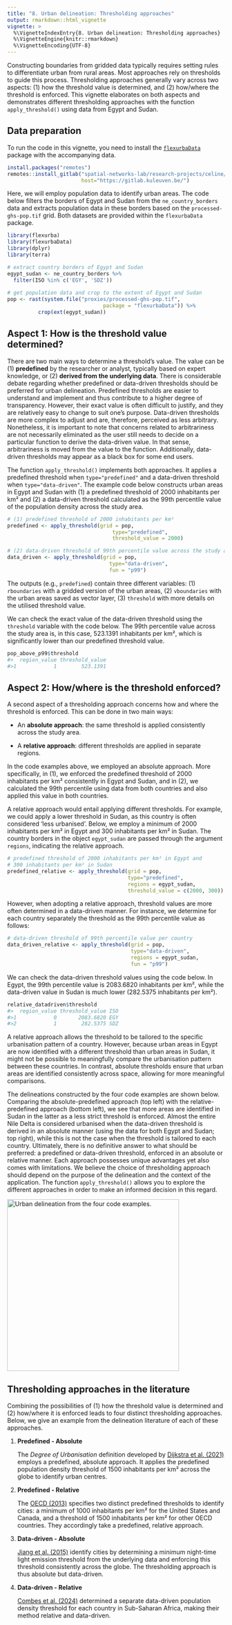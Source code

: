 ```yaml
---
title: "8. Urban delineation: Thresholding approaches"
output: rmarkdown::html_vignette
vignette: >
  %\VignetteIndexEntry{8. Urban delineation: Thresholding approaches}
  %\VignetteEngine{knitr::rmarkdown}
  %\VignetteEncoding{UTF-8}
---
```


Constructing boundaries from gridded data typically requires setting rules to differentiate urban from rural areas. Most approaches rely on thresholds to guide this process. Thresholding approaches generally vary across two aspects: (1) how the threshold value is determined, and (2) how/where the threshold is enforced. This vignette elaborates on both aspects and demonstrates different thresholding approaches with the function `apply_threshold()` using data from Egypt and Sudan.

## Data preparation

To run the code in this vignette, you need to install the [`flexurbaData`](https://flexurbadata-ac82f4.pages.gitlab.kuleuven.be/index.html) package with the accompanying data.

```r
install.packages("remotes")
remotes::install_gitlab("spatial-networks-lab/research-projects/celine/flexurbaData",
                        host="https://gitlab.kuleuven.be/")
```

Here, we will employ population data to identify urban areas. The code below filters the borders of Egypt and Sudan from the `ne_country_borders` data and extracts population data in these borders based on the `processed-ghs-pop.tif` grid. Both datasets are provided within the `flexurbaData` package.

```r
library(flexurba)
library(flexurbaData)
library(dplyr)
library(terra)

# extract country borders of Egypt and Sudan
egypt_sudan <- ne_country_borders %>%
  filter(ISO %in% c('EGY', 'SDZ'))
  
# get population data and crop to the extent of Egypt and Sudan
pop <- rast(system.file("proxies/processed-ghs-pop.tif", 
                               package = "flexurbaData")) %>% 
          crop(ext(egypt_sudan))
```

## Aspect 1: How is the threshold value determined?

There are two main ways to determine a threshold's value. The value can be (1) **predefined** by the researcher or analyst, typically based on expert knowledge, or (2) **derived from the underlying data**. There is considerable debate regarding whether predefined or data-driven thresholds should be preferred for urban delineation. Predefined thresholds are easier to understand and implement and thus contribute to a higher degree of transparency. However, their exact value is often difficult to justify, and they are relatively easy to change to suit one's purpose. Data-driven thresholds are more complex to adjust and are, therefore, perceived as less arbitrary. Nonetheless, it is important to note that concerns related to arbitrariness are not necessarily eliminated as the user still needs to decide on a particular function to derive the data-driven value. In that sense, arbitrariness is moved from the value to the function. Additionally, data-driven thresholds may appear as a black box for some end users.

The function `apply_threshold()` implements both approaches. It applies a predefined threshold when `type="predefined"` and a data-driven threshold when `type="data-driven"`. The example code below constructs urban areas in Egypt and Sudan with (1) a predefined threshold of 2000 inhabitants per km² and (2) a data-driven threshold calculated as the 99th percentile value of the population density across the study area.

```r
# (1) predefined threshold of 2000 inhabitants per km²
predefined <- apply_threshold(grid = pop, 
                                  type="predefined", 
                                  threshold_value = 2000)

# (2) data-driven threshold of 99th percentile value across the study area
data_driven <- apply_threshold(grid = pop, 
                                 type="data-driven", 
                                 fun = "p99")
```

The outputs (e.g., `predefined`) contain three different variables: (1) `rboundaries` with a gridded version of the urban areas, (2) `vboundaries` with the urban areas saved as vector layer, (3) `threshold` with more details on the utilised threshold value.

We can check the exact value of the data-driven threshold using the `threshold` variable with the code below. The 99th percentile value across the study area is, in this case, 523.1391 inhabitants per km², which is significantly lower than our predefined threshold value.

```r
pop_above_p99$threshold
#>  region_value threshold_value
#>1            1        523.1391
```

## Aspect 2: How/where is the threshold enforced?

A second aspect of a thresholding approach concerns how and where the threshold is enforced. This can be done in two main ways:

-   An **absolute approach**: the same threshold is applied consistently across the study area.

-   A **relative approach**: different thresholds are applied in separate regions.

In the code examples above, we employed an absolute approach. More specifically, in (1), we enforced the predefined threshold of 2000 inhabitants per km² consistently in Egypt and Sudan, and in (2), we calculated the 99th percentile using data from both countries and also applied this value in both countries.

A relative approach would entail applying different thresholds. For example, we could apply a lower threshold in Sudan, as this country is often considered 'less urbanised'. Below, we employ a minimum of 2000 inhabitants per km² in Egypt and 300 inhabitants per km² in Sudan. The country borders in the object `egypt_sudan` are passed through the argument `regions`, indicating the relative approach.

```r
# predefined threshold of 2000 inhabitants per km² in Egypt and 
# 300 inhabitants per km² in Sudan
predefined_relative <- apply_threshold(grid = pop, 
                                       type="predefined", 
                                       regions = egypt_sudan, 
                                       threshold_value = c(2000, 300))
```

However, when adopting a relative approach, threshold values are more often determined in a data-driven manner. For instance, we determine for each country separately the threshold as the 99th percentile value as follows:

```r
# data-driven threshold of 99th percentile value per country
data_driven_relative <- apply_threshold(grid = pop, 
                                        type="data-driven",
                                        regions = egypt_sudan,
                                        fun = "p99")
```

We can check the data-driven threshold values using the code below. In Egypt, the 99th percentile value is 2083.6820 inhabitants per km², while the data-driven value in Sudan is much lower (282.5375 inhabitants per km²).

```r
relative_datadriven$threshold
#>  region_value threshold_value ISO
#>1            0       2083.6820 EGY
#>2            1        282.5375 SDZ
```

A relative approach allows the threshold to be tailored to the specific urbanisation pattern of a country. However, because urban areas in Egypt are now identified with a different threshold than urban areas in Sudan, it might not be possible to meaningfully compare the urbanisation pattern between these countries. In contrast, absolute thresholds ensure that urban areas are identified consistently across space, allowing for more meaningful comparisons.

The delineations constructed by the four code examples are shown below. Comparing the absolute-predefined approach (top left) with the relative-predefined approach (bottom left), we see that more areas are identified in Sudan in the latter as a less strict threshold is enforced. Almost the entire Nile Delta is considered urbanised when the data-driven threshold is derived in an absolute manner (using the data for both Egypt and Sudan; top right), while this is not the case when the threshold is tailored to each country. Ultimately, there is no definitive answer to what should be preferred: a predefined or data-driven threshold, enforced in an absolute or relative manner. Each approach possesses unique advantages yet also comes with limitations. We believe the choice of thresholding approach should depend on the purpose of the delineation and the context of the application. The function `apply_threshold()` allows you to explore the different approaches in order to make an informed decision in this regard.

![](figures/vig8.png){alt="Urban delineation from the four code examples." width="398"}

## Thresholding approaches in the literature

Combining the possibilities of (1) how the threshold value is determined and (2) how/where it is enforced leads to four distinct thresholding approaches. Below, we give an example from the delineation literature of each of these approaches.

1.  **Predefined - Absolute**

    The *Degree of Urbanisation* definition developed by [Dijkstra et al. (2021)](https://www.sciencedirect.com/science/article/pii/S0094119020300838) employs a predefined, absolute approach. It applies the predefined population density threshold of 1500 inhabitants per km² across the globe to identify urban centres.

2.  **Predefined - Relative**

    The [OECD (2013)](https://www.oecd.org/content/dam/oecd/en/publications/reports/2013/12/oecd-regions-at-a-glance-2013_g1g356f6/reg_glance-2013-en.pdf) specifies two distinct predefined thresholds to identify cities: a minimum of 1000 inhabitants per km² for the United States and Canada, and a threshold of 1500 inhabitants per km² for other OECD countries. They accordingly take a predefined, relative approach.

3.  **Data-driven - Absolute**

    [Jiang et al. (2015)](https://www.tandfonline.com/doi/full/10.1080/13658816.2014.988715) identify cities by determining a minimum night-time light emission threshold from the underlying data and enforcing this threshold consistently across the globe. The thresholding approach is thus absolute but data-driven.

4.  **Data-driven - Relative**

    [Combes et al. (2024)](https://documents1.worldbank.org/curated/en/099415311272320571/pdf/IDU0faef6c000aaba0485209f0e08928760d9a57.pdf) determined a separate data-driven population density threshold for each country in Sub-Saharan Africa, making their method relative and data-driven.

